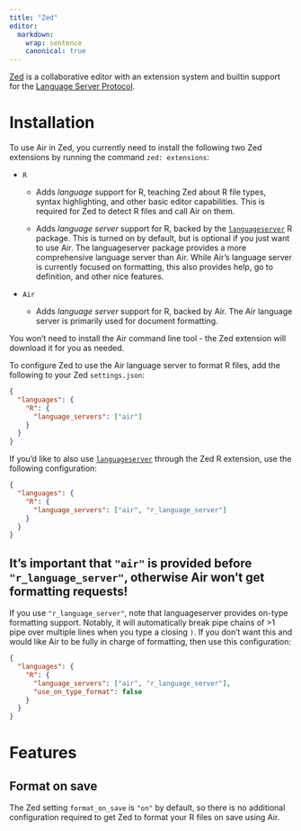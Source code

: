 ```yaml
---
title: "Zed"
editor:
  markdown:
    wrap: sentence
    canonical: true
---
```


[Zed](https://github.com/zed-industries/zed) is a collaborative editor with an extension system and builtin support for the [Language Server Protocol](https://microsoft.github.io/language-server-protocol/).

# Installation

To use Air in Zed, you currently need to install the following two Zed extensions by running the command `zed: extensions`:

-   `R`

    -   Adds *language* support for R, teaching Zed about R file types, syntax highlighting, and other basic editor capabilities.
        This is required for Zed to detect R files and call Air on them.

    -   Adds *language server* support for R, backed by the [`languageserver`](https://github.com/REditorSupport/languageserver) R package.
        This is turned on by default, but is optional if you just want to use Air.
        The languageserver package provides a more comprehensive language server than Air.
        While Air's language server is currently focused on formatting, this also provides help, go to definition, and other nice features.

-   `Air`

    -   Adds *language server* support for R, backed by Air.
        The Air language server is primarily used for document formatting.

You won't need to install the Air command line tool - the Zed extension will download it for you as needed.

To configure Zed to use the Air language server to format R files, add the following to your Zed `settings.json`:

``` json
{
  "languages": {
    "R": {
      "language_servers": ["air"]
    }
  }
}
```

If you'd like to also use [`languageserver`](https://github.com/REditorSupport/languageserver) through the Zed R extension, use the following configuration:

``` json
{
  "languages": {
    "R": {
      "language_servers": ["air", "r_language_server"]
    }
  }
}
```

::: callout-caution
## It's important that `"air"` is provided before `"r_language_server"`, otherwise Air won't get formatting requests!
:::

If you use `"r_language_server"`, note that languageserver provides on-type formatting support.
Notably, it will automatically break pipe chains of \>1 pipe over multiple lines when you type a closing `)`.
If you don't want this and would like Air to be fully in charge of formatting, then use this configuration:

``` json
{
  "languages": {
    "R": {
      "language_servers": ["air", "r_language_server"],
      "use_on_type_format": false
    }
  }
}
```

# Features

## Format on save

The Zed setting `format_on_save` is `"on"` by default, so there is no additional configuration required to get Zed to format your R files on save using Air.

<!--# Come back and add video -->
